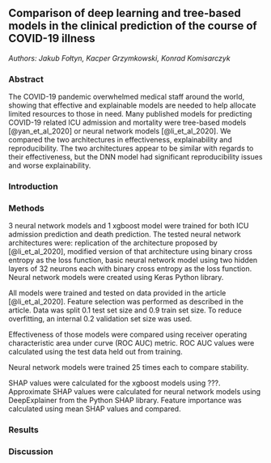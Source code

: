 ## Comparison of deep learning and tree-based models in the clinical prediction of the course of COVID-19 illness

*Authors: Jakub Fołtyn, Kacper Grzymkowski, Konrad Komisarczyk*


### Abstract

The COVID-19 pandemic overwhelmed medical staff around the world, showing that effective and explainable models are needed to help allocate limited resources to those in need. 
Many published models for predicting COVID-19 related ICU admission and mortality were tree-based models [@yan_et_al_2020] or neural network models [@li_et_al_2020].
We compared the two architectures in effectiveness, explainability and reproducibility.
The two architectures appear to be similar with regards to their effectiveness, but the DNN model had significant reproducibility issues and worse explainability.


### Introduction

### Methods
3 neural network models and 1 xgboost model were trained for both ICU admission prediction and death prediction.
The tested neural network architectures were: 
replication of the architecture proposed by [@li_et_al_2020],
modified version of that architecture using binary cross entropy as the loss function, 
basic neural network model using two hidden layers of 32 neurons each with binary cross entropy as the loss function.
Neural network models were created using Keras Python library.

All models were trained and tested on data provided in the article [@li_et_al_2020].
Feature selection was performed as described in the article.
Data was split 0.1 test set size and 0.9 train set size.
To reduce overfitting, an internal 0.2 validation set size was used.

Effectiveness of those models were compared using receiver operating characteristic area under curve (ROC AUC) metric.
ROC AUC values were calculated using the test data held out from training.

Neural network models were trained 25 times each to compare stability.

SHAP values were calculated for the xgboost models using ???.
Approximate SHAP values were calculated for neural network models using DeepExplainer from the Python SHAP library.
Feature importance was calculated using mean SHAP values and compared.



### Results

### Discussion
